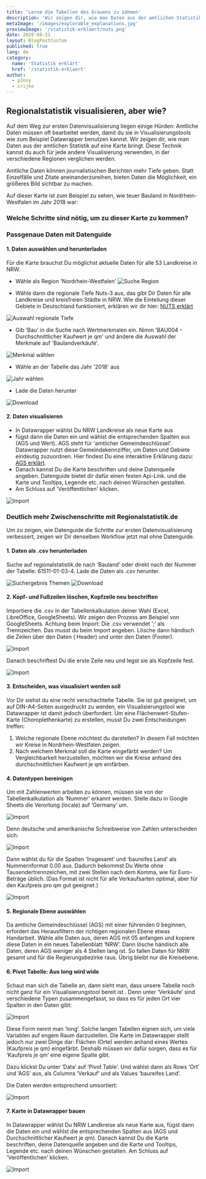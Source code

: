 ```yaml
---
title: 'Lerne die Tabellen des Grauens zu zähmen'
description: 'Wir zeigen dir, wie man Daten aus der amtlichen Statistik auf eine Karte bringt'
metaImage: '/images/explorable_explanations.jpg'
previewImage: '/statistik-erklaert/nuts.png'
date: 2020-08-21
layout: BlogPostCustom
published: true
lang: de
category:
  name: 'Statistik erklärt'
  href: '/statistik-erklaert'
author:
  - p3nny
  - crijke
---
```



<Container maxWidth="lg">
  <BodyText>

## Regionalstatistik visualisieren, aber wie?

Auf dem Weg zur ersten Datenvisualisierung liegen einige Hürden: Amtliche Daten müssen oft bearbeitet werden, damit du sie in Visualisierungstools wie zum Beispiel Datawrapper benutzen kannst. Wir zeigen dir, wie man Daten aus der amtlichen Statistik auf eine Karte bringt. Diese Technik kannst du auch für jede andere Visualisierung verwenden, in der verschiedene Regionen verglichen werden.

Amtliche Daten können journalistischen Berichten mehr Tiefe geben. Statt Einzelfälle und Zitate aneinanderzureihen, bieten Daten die Möglichkeit, ein größeres Bild sichtbar zu machen.

Auf dieser Karte ist zum Beispiel zu sehen, wie teuer Bauland in Nordrhein-Westfalen im Jahr 2018 war:

<DatawrapperChart
  alt="Alt-Text"
  title=""
  src="https://datawrapper.dwcdn.net/IJwst/1/"
/>

### Welche Schritte sind nötig, um zu dieser Karte zu kommen?

### Passgenaue Daten mit Datenguide

#### 1. Daten auswählen und herunterladen

Für die Karte brauchst Du möglichst aktuelle Daten für alle 53 Landkreise in NRW.

- Wähle als Region 'Nordrhein-Westfalen'
  ![Suche Region](./tables/d_01_region.png)

* Wähle dann die regionale Tiefe Nuts-3 aus, das gibt Dir Daten für alle Landkreise und kreisfreien Städte in NRW. Wie die Einteilung dieser Gebiete in Deutschland funktioniert, erklären wir dir hier: [NUTS erklärt](https://preview.datengui.de/statistik-erklaert/nuts)

![Auswahl regionale
    Tiefe](./tables/d_02_nuts.png)

- Gib 'Bau' in die Suche nach Wertmerkmalen ein. Nimm 'BAU004 - Durchschnittlicher Kaufwert je qm' und ändere die Auswahl der Merkmale auf 'Baulandverkäufe'.

![Merkmal wählen](./tables/d_03_merkmal.png)

- Wähle an der Tabelle das Jahr '2018' aus

![Jahr wählen](./tables/d_04_jahr.png)

- Lade die Daten herunter

![Download](./tables/d_05_download.png)

#### 2. Daten visualisieren

- In Datawrapper wählst Du NRW Landkreise als neue Karte aus
- fügst dann die Daten ein und wählst die entsprechenden Spalten aus (AGS und Wert). AGS steht für 'amtlicher Gemeindeschlüssel'. Datawrapper nutzt diese Gemeindekennziffer, um Daten und Gebiete eindeutig zuzuordnen. Hier findest Du eine interaktive Erklärung dazu: [AGS erklärt](preview.datenguide.de/statistik-erklaert/ags).
- Danach kannst Du die Karte beschriften und deine Datenquelle angeben. Datenguide bietet dir dafür einen festen Api-Link. und die Karte und Tooltips, Legende etc. nach deinen Wünschen gestalten.
- Am Schluss auf 'Veröffentlichen' klicken.

![Import](./tables/07_datawrapper.png)

### Deutlich mehr Zwischenschritte mit Regionalstatistik.de

Um zu zeigen, wie Datenguide die Schritte zur ersten Datenvisualisierung verbessert, zeigen wir Dir denselben Workflow jetzt mal ohne Datenguide.

#### 1. Daten als .csv herunterladen

Suche auf regionalstatistik.de nach ‘Bauland’ oder direkt nach der Nummer der Tabelle: 61511-01-03-4. Lade die Daten als .csv herunter.

![Suchergebnis Themen](./tables/01_suche.png)
![Download](./tables/01_download.png)

#### 2. Kopf- und Fußzeilen löschen, Kopfzeile neu beschriften

Importiere die .csv in der Tabellenkalkulation deiner Wahl (Excel, LibreOffice, GoogleSheets). Wir zeigen den Prozess am Beispiel von GoogleSheets.
Achtung beim Import: Die .csv verwendet ‘;’ als Trennzeichen. Das musst du beim Import angeben. Lösche dann händisch die Zeilen über den Daten ( Header) und unter den Daten (Footer).

![Import](./tables/02_Einstellungen_beim_Import.png)

Danach beschriftest Du die erste Zeile neu und legst sie als Kopfzeile fest.

![Import](./tables/02_header.png)

#### 3. Entscheiden, was visualisiert werden soll

Vor Dir siehst du eine recht verschachtelte Tabelle. Sie ist gut geeignet, um auf DIN-A4-Seiten ausgedruckt zu werden, ein Visualisierungstool wie Datawrapper ist damit jedoch überfordert. Um eine Flächenwert-Stufen-Karte (Choroplethenkarte) zu erstellen, musst Du zwei Entscheidungen treffen:

1. Welche regionale Ebene möchtest du darstellen? In diesem Fall möchten wir Kreise in Nordrhein-Westfalen zeigen.
2. Nach welchem Merkmal soll die Karte eingefärbt werden? Um Vergleichbarkeit herzustellen, möchten wir die Kreise anhand des durchschnittlichen Kaufwert je qm einfärben.

#### 4. Datentypen bereinigen

Um mit Zahlenwerten arbeiten zu können, müssen sie von der Tabellenkalkulation als ‘Nummer’ erkannt werden. Stelle dazu in Google Sheets die Verortung (locale) auf ‘Germany’ um.

![Import](./tables/04_settings.png)

Denn deutsche und amerikanische Schreibweise von Zahlen unterscheiden sich:

![Import](./tables/04_number_format.png)

Dann wählst du für die Spalten ‘Insgesamt’ und ‘baureifes Land’ als Nummernformat 0.00 aus. Dadurch bekommst Du Werte ohne Tausendertrennzeichen, mit zwei Stellen nach dem Komma, wie für Euro-Beträge üblich. (Das Format ist nicht für alle Verkaufsarten optimal, aber für den Kaufpreis pro qm gut geeignet.)

![Import](./tables/04_number.png)

#### 5. Regionale Ebene auswählen

Da amtliche Gemeindeschlüssel (AGS) mit einer führenden 0 beginnen, erfordert das Herausfiltern der richtigen regionalen Ebene etwas Handarbeit. Wähle alle Daten aus, deren AGS mit 05 anfangen und kopiere diese Daten in ein neues Tabellenblatt ‘NRW’. Dann lösche händisch alle Daten, deren AGS weniger als 4 Stellen lang ist. So fallen Daten für NRW gesamt und für die Regierungsbezirke raus. Übrig bleibt nur die Kreisebene.

#### 6. Pivot Tabelle: Aus long wird wide

Schaut man sich die Tabelle an, dann sieht man, dass unsere Tabelle noch nicht ganz für ein Visualisierungstool bereit ist . Denn unter ‘Verkäufe’ sind verschiedene Typen zusammengefasst, so dass es für jeden Ort vier Spalten in den Daten gibt:

![Import](./tables/06_vor_pivot.png)

Diese Form nennt man ‘long’. Solche langen Tabellen eignen sich, um viele Variablen auf engem Raum darzustellen.
Die Karte im Datawrapper stellt jedoch nur zwei Dinge dar: Flächen (Orte) werden anhand eines Wertes (Kaufpreis je qm) eingefärbt. Deshalb müssen wir dafür sorgen, dass es für ‘Kaufpreis je qm’ eine eigene Spalte gibt.

Dazu klickst Du unter ‘Data’ auf ‘Pivot Table’. Und wählst dann als Rows ‘Ort’ und ‘AGS’ aus, als Columns ‘Verkauf’ und als Values ‘baureifes Land’.

Die Daten werden entsprechend umsortiert:

![Import](./tables/06_pivot.png)

#### 7. Karte in Datawrapper bauen

In Datawrapper wählst Du NRW Landkreise als neue Karte aus, fügst dann die Daten ein und wählst die entsprechenden Spalten aus (AGS und Durchschnittlicher Kaufwert je qm).
Danach kannst Du die Karte beschriften, deine Datenquelle angeben und die Karte und Tooltips, Legende etc. nach deinen Wünschen gestalten. Am Schluss auf 'Veröffentlichen' klicken.

![Import](./tables/07_datawrapper.png)

  </BodyText>
</Container>
